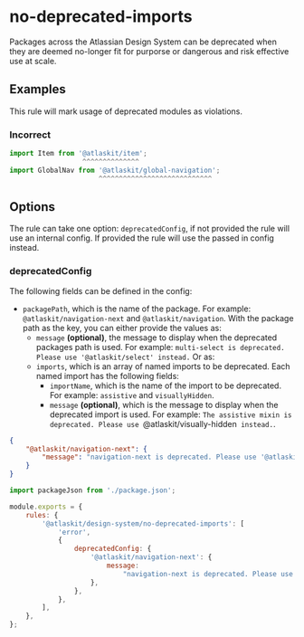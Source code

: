 # no-deprecated-imports

Packages across the Atlassian Design System can be deprecated when they are deemed no-longer fit for
purporse or dangerous and risk effective use at scale.

## Examples

This rule will mark usage of deprecated modules as violations.

### Incorrect

```ts
import Item from '@atlaskit/item';
                  ^^^^^^^^^^^^^^
import GlobalNav from '@atlaskit/global-navigation';
                      ^^^^^^^^^^^^^^^^^^^^^^^^^^^^
```

## Options

The rule can take one option: `deprecatedConfig`, if not provided the rule will use an internal
config. If provided the rule will use the passed in config instead.

### deprecatedConfig

The following fields can be defined in the config:

- `packagePath`, which is the name of the package. For example: `@atlaskit/navigation-next` and
  `@atlaskit/navigation`. With the package path as the key, you can either provide the values as:
  - `message` **(optional)**, the message to display when the deprecated packages path is used. For
    example: `multi-select is deprecated. Please use '@atlaskit/select' instead.` Or as:
  - `imports`, which is an array of named imports to be deprecated. Each named import has the
    following fields:
    - `importName`, which is the name of the import to be deprecated. For example: `assistive` and
      `visuallyHidden`.
    - `message` **(optional)**, which is the message to display when the deprecated import is used.
      For example:
      `The assistive mixin is deprecated. Please use `@atlaskit/visually-hidden` instead.`.

```json
{
	"@atlaskit/navigation-next": {
		"message": "navigation-next is deprecated. Please use '@atlaskit/atlassian-navigation' instead."
	}
}
```

```js
import packageJson from './package.json';

module.exports = {
	rules: {
		'@atlaskit/design-system/no-deprecated-imports': [
			'error',
			{
				deprecatedConfig: {
					'@atlaskit/navigation-next': {
						message:
							"navigation-next is deprecated. Please use '@atlaskit/atlassian-navigation' instead.",
					},
				},
			},
		],
	},
};
```
